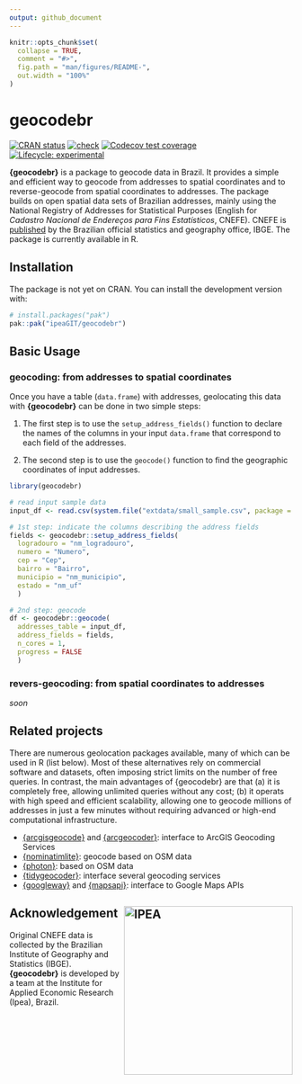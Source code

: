 ```yaml
---
output: github_document
---
```


<!-- README.md is generated from README.Rmd. Please edit that file -->

```r
knitr::opts_chunk$set(
  collapse = TRUE,
  comment = "#>",
  fig.path = "man/figures/README-",
  out.width = "100%"
)
```

# geocodebr

[![CRAN
status](https://www.r-pkg.org/badges/version/geocodebr)](https://CRAN.R-project.org/package=geocodebr)
[![check](https://github.com/ipeaGIT/geocodebr/workflows/check/badge.svg)](https://github.com/ipeaGIT/geocodebr/actions)
[![Codecov test
coverage](https://codecov.io/gh/ipeaGIT/geocodebr/branch/main/graph/badge.svg)](https://app.codecov.io/gh/ipeaGIT/geocodebr?branch=main)
[![Lifecycle:
experimental](https://lifecycle.r-lib.org/articles/figures/lifecycle-experimental.svg)](https://lifecycle.r-lib.org/articles/stages.html) 

**{geocodebr}** is a package to geocode data in Brazil. It provides a simple and efficient way to geocode from addresses to spatial coordinates and to reverse-geocode from spatial coordinates to addresses. The package builds on open spatial data sets of Brazilian addresses, mainly using
the National Registry of Addresses for Statistical Purposes (English for
*Cadastro Nacional de Endereços para Fins Estatísticos*, CNEFE). CNEFE is
[published](https://www.ibge.gov.br/estatisticas/sociais/populacao/38734-cadastro-nacional-de-enderecos-para-fins-estatisticos.html)
by the Brazilian official statistics and geography office, IBGE. The package is currently available in R.


## Installation

The package is not yet on CRAN. You can install the development version with:

```r
# install.packages("pak")
pak::pak("ipeaGIT/geocodebr")
```

## Basic Usage

### geocoding: from addresses to spatial coordinates

Once you have a  table (`data.frame`) with addresses, geolocating this data with **{geocodebr}** can be done in two simple steps:

1. The first step is to use the `setup_address_fields()` function to declare the names of the columns in your input `data.frame` that correspond to each field of the addresses.

2. The second step is to use the `geocode()` function to find the geographic coordinates of input addresses.


```r
library(geocodebr)

# read input sample data
input_df <- read.csv(system.file("extdata/small_sample.csv", package = "geocodebr"))

# 1st step: indicate the columns describing the address fields
fields <- geocodebr::setup_address_fields(
  logradouro = "nm_logradouro",
  numero = "Numero",
  cep = "Cep",
  bairro = "Bairro",
  municipio = "nm_municipio",
  estado = "nm_uf"
  )

# 2nd step: geocode
df <- geocodebr::geocode(
  addresses_table = input_df,
  address_fields = fields,
  n_cores = 1,
  progress = FALSE
  )

```

### revers-geocoding: from spatial coordinates to addresses

*soon*



## Related projects

There are numerous geolocation packages available, many of which can be used in 
R (list below). Most of these alternatives rely on commercial software and 
datasets, often imposing strict limits on the number of free queries. In contrast, 
the main advantages of {geocodebr} are that (a) it is completely free, allowing 
unlimited queries without any cost; (b) it operats with high speed and efficient 
scalability, allowing one to geocode millions of addresses in just a few minutes
without requiring advanced or high-end computational infrastructure.

- [{arcgisgeocode}](https://cran.r-project.org/web/packages/arcgisgeocode/index.html) and [{arcgeocoder}](https://cran.r-project.org/web/packages/arcgeocoder/index.html): interface to ArcGIS Geocoding Services
- [{nominatimlite}](https://cran.r-project.org/web/packages/nominatimlite/index.html): geocode based on OSM data
- [{photon}](https://cran.r-project.org/web/packages/photon/index.html): based on OSM data
- [{tidygeocoder}](https://cran.r-project.org/web/packages/tidygeocoder/index.html): interface several geocoding services
- [{googleway}](https://cran.r-project.org/web/packages/googleway/index.html) and [{mapsapi}](https://cran.r-project.org/web/packages/mapsapi/index.html): interface to Google Maps APIs



## Acknowledgement <a href="https://www.ipea.gov.br"><img src="man/figures/ipea_logo.png" alt="IPEA" align="right" width="300"/></a>

Original CNEFE data is collected by the Brazilian Institute of Geography and 
Statistics (IBGE). **{geocodebr}** is developed by a team at the Institute for 
Applied Economic Research (Ipea), Brazil.
